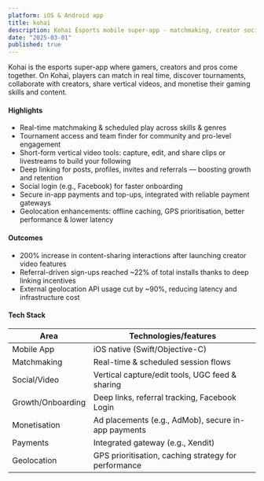 ```yaml
---
platform: iOS & Android app
title: kohai
description: Kohai Esports mobile super-app - matchmaking, creator social video, real-time play, monetisation and seamless payments.
date: "2025-03-01"
published: true
---
```


Kohai is the esports super-app where gamers, creators and pros come together. On Kohai, players can match in real time, discover tournaments, collaborate with creators, share vertical videos, and monetise their gaming skills and content.

#### Highlights

- Real-time matchmaking & scheduled play across skills & genres
- Tournament access and team finder for community and pro-level engagement
- Short-form vertical video tools: capture, edit, and share clips or livestreams to build your following
- Deep linking for posts, profiles, invites and referrals — boosting growth and retention
- Social login (e.g., Facebook) for faster onboarding
- Secure in-app payments and top-ups, integrated with reliable payment gateways
- Geolocation enhancements: offline caching, GPS prioritisation, better performance & lower latency

#### Outcomes

- 200% increase in content-sharing interactions after launching creator video features
- Referral-driven sign-ups reached ~22% of total installs thanks to deep linking incentives
- External geolocation API usage cut by ~90%, reducing latency and infrastructure cost

#### Tech Stack

| Area              | Technologies/features                                |
| ----------------- | ---------------------------------------------------- |
| Mobile App        | iOS native (Swift/Objective-C)                       |
| Matchmaking       | Real-time & scheduled session flows                  |
| Social/Video      | Vertical capture/edit tools, UGC feed & sharing      |
| Growth/Onboarding | Deep links, referral tracking, Facebook Login        |
| Monetisation      | Ad placements (e.g., AdMob), secure in-app payments  |
| Payments          | Integrated gateway (e.g., Xendit)                    |
| Geolocation       | GPS prioritisation, caching strategy for performance |
